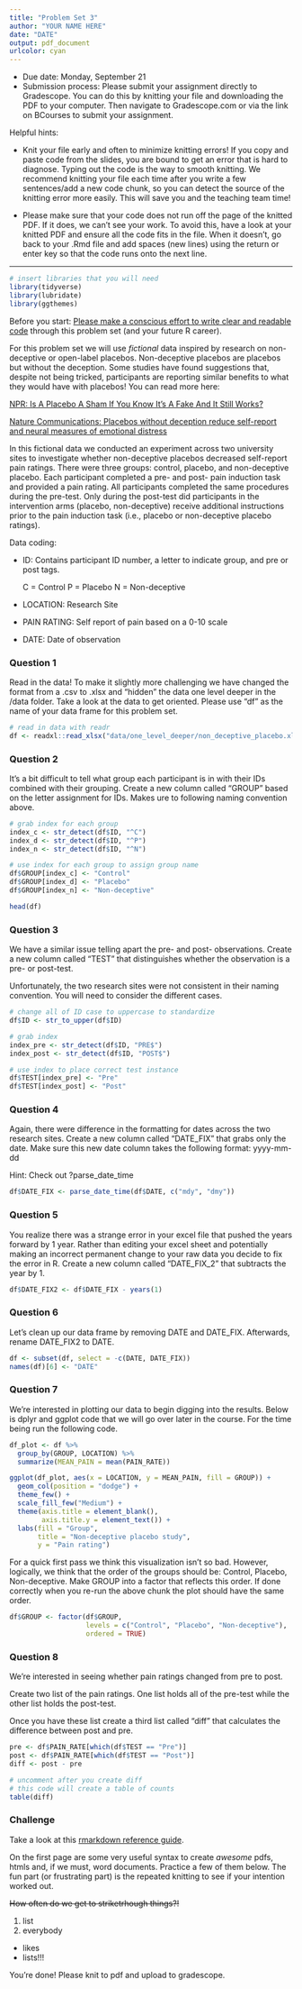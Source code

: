 ```yaml
---
title: "Problem Set 3"
author: "YOUR NAME HERE"
date: "DATE"
output: pdf_document
urlcolor: cyan
---
```


* Due date: Monday, September 21
* Submission process: Please submit your assignment directly to Gradescope. You can do this by knitting your file and downloading the PDF to your computer. Then navigate to Gradescope.com or via the link on BCourses to submit your assignment. 

Helpful hints:

- Knit your file early and often to minimize knitting errors! If you copy and paste code from the slides, you are bound to get an error that is hard to diagnose. Typing out the code is the way to smooth knitting. We recommend knitting your file each time after you write a few sentences/add a new code chunk, so you can detect the source of the knitting error more easily. This will save you and the teaching team time!

- Please make sure that your code does not run off the page of the knitted PDF. If it does, we can't see your work. To avoid this, have a look at your knitted PDF and ensure all the code fits in the file. When it doesn't, go back to your .Rmd file and add spaces (new lines) using the return or enter key so that the code runs onto the next line.

--------------------------------------------------------------------------------
```r
# insert libraries that you will need
library(tidyverse)
library(lubridate)
library(ggthemes)
```

\newpage 

Before you start: [Please make a conscious effort to write clear and readable code](https://jef.works/R-style-guide/) through this problem set (and your future R career). 

For this problem set we will use *fictional* data inspired by research on non-deceptive or open-label placebos. Non-deceptive placebos are placebos but without the deception. Some studies have found suggestions that, despite not being tricked, participants are reporting similar benefits to what they would have with placebos! You can read more here:

[NPR: Is A Placebo A Sham If You Know It's A Fake And It Still Works?](https://www.npr.org/sections/health-shots/2016/10/27/499475288/is-it-still-a-placebo-when-it-works-and-you-know-its-a-placebo)

[Nature Communications: Placebos without deception reduce self-report and neural measures of emotional distress](https://www.nature.com/articles/s41467-020-17654-y)

In this fictional data we conducted an experiment across two university sites to investigate whether non-deceptive placebos decreased self-report pain ratings. There were three groups: control, placebo, and non-deceptive placebo. Each participant completed a pre- and post- pain induction task and provided a pain rating. All participants completed the same procedures during the pre-test. Only during the post-test did participants in the intervention arms (placebo, non-deceptive) receive additional instructions prior to the pain induction task (i.e., placebo or non-deceptive placebo ratings).

Data coding:

- ID: Contains participant ID number, a letter to indicate group, and pre or post tags. 

  C = Control
  P = Placebo
  N = Non-deceptive
  
- LOCATION: Research Site

- PAIN RATING: Self report of pain based on a 0-10 scale

- DATE: Date of observation

### Question 1

Read in the data! To make it slightly more challenging we have changed the format from a .csv to .xlsx and "hidden" the data one level deeper in the /data folder. Take a look at the data to get oriented. Please use "df" as the name of your data frame for this problem set.

```r
# read in data with readr
df <- readxl::read_xlsx("data/one_level_deeper/non_deceptive_placebo.xlsx")
```

\newpage

### Question 2

It's a bit difficult to tell what group each participant is in with their IDs combined with their grouping. Create a new column called "GROUP" based on the letter assignment for IDs. Makes ure to following naming convention above.

```r
# grab index for each group
index_c <- str_detect(df$ID, "^C")
index_d <- str_detect(df$ID, "^P")
index_n <- str_detect(df$ID, "^N")

# use index for each group to assign group name
df$GROUP[index_c] <- "Control"
df$GROUP[index_d] <- "Placebo"
df$GROUP[index_n] <- "Non-deceptive"

head(df)
```

\newpage 

### Question 3

We have a similar issue telling apart the pre- and post- observations. Create a new column called "TEST" that distinguishes whether the observation is a pre- or post-test.

Unfortunately, the two research sites were not consistent in their naming convention. You will need to consider the different cases. 

```r
# change all of ID case to uppercase to standardize
df$ID <- str_to_upper(df$ID)

# grab index
index_pre <- str_detect(df$ID, "PRE$")
index_post <- str_detect(df$ID, "POST$")

# use index to place correct test instance
df$TEST[index_pre] <- "Pre"
df$TEST[index_post] <- "Post"
```

\newpage 

### Question 4

Again, there were difference in the formatting for dates across the two research sites. Create a new column called "DATE_FIX" that grabs only the date. Make sure this new date column takes the following format: yyyy-mm-dd

Hint: Check out ?parse_date_time

```r
df$DATE_FIX <- parse_date_time(df$DATE, c("mdy", "dmy"))
```

\newpage 

### Question 5

You realize there was a strange error in your excel file that pushed the years forward by 1 year. Rather than editing your excel sheet and potentially making an incorrect permanent change to your raw data you decide to fix the error in R. Create a new column called "DATE_FIX_2" that subtracts the year by 1.

```r
df$DATE_FIX2 <- df$DATE_FIX - years(1)
```

\newpage 

### Question 6

Let's clean up our data frame by removing DATE and DATE_FIX. Afterwards, rename DATE_FIX2 to DATE.

```r
df <- subset(df, select = -c(DATE, DATE_FIX))
names(df)[6] <- "DATE"
```

\newpage 

### Question 7

We're interested in plotting our data to begin digging into the results. Below is dplyr and ggplot code that we will go over later in the course. For the time being run the following code.

```r
df_plot <- df %>% 
  group_by(GROUP, LOCATION) %>%
  summarize(MEAN_PAIN = mean(PAIN_RATE))

ggplot(df_plot, aes(x = LOCATION, y = MEAN_PAIN, fill = GROUP)) +
  geom_col(position = "dodge") +
  theme_few() +
  scale_fill_few("Medium") +
  theme(axis.title = element_blank(),
        axis.title.y = element_text()) +
  labs(fill = "Group",
       title = "Non-deceptive placebo study",
       y = "Pain rating")
```

For a quick first pass we think this visualization isn't so bad. However, logically, we think that the order of the groups should be: Control, Placebo, Non-deceptive. Make GROUP into a factor that reflects this order. If done correctly when you re-run the above chunk the plot should have the same order.

```r
df$GROUP <- factor(df$GROUP, 
                   levels = c("Control", "Placebo", "Non-deceptive"), 
                   ordered = TRUE)
```

\newpage 

### Question 8

We're interested in seeing whether pain ratings changed from pre to post. 

Create two list of the pain ratings. One list holds all of the pre-test while the other list holds the post-test.

Once you have these list create a third list called "diff" that calculates the difference between post and pre. 

```r
pre <- df$PAIN_RATE[which(df$TEST == "Pre")]
post <- df$PAIN_RATE[which(df$TEST == "Post")]
diff <- post - pre

# uncomment after you create diff
# this code will create a table of counts
table(diff)
```

\newpage

### Challenge

Take a look at this [rmarkdown reference guide](https://rstudio.com/wp-content/uploads/2015/03/rmarkdown-reference.pdf).

On the first page are some very useful syntax to create *awesome* pdfs, htmls and, if we must, word documents. Practice a few of them below. The fun part (or frustrating part) is the repeated knitting to see if your intention worked out.

~~How often do we get to striketrhough things?!~~

1. list
2. everybody
  + likes
  + lists!!!



You're done! Please knit to pdf and upload to gradescope. 